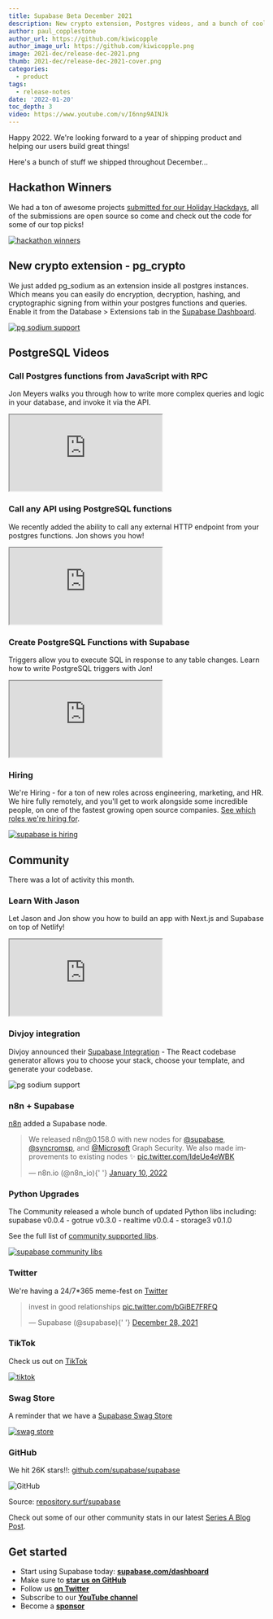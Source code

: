 ```yaml
---
title: Supabase Beta December 2021
description: New crypto extension, Postgres videos, and a bunch of cool integrations.
author: paul_copplestone
author_url: https://github.com/kiwicopple
author_image_url: https://github.com/kiwicopple.png
image: 2021-dec/release-dec-2021.png
thumb: 2021-dec/release-dec-2021-cover.png
categories:
  - product
tags:
  - release-notes
date: '2022-01-20'
toc_depth: 3
video: https://www.youtube.com/v/I6nnp9AINJk
---
```


Happy 2022. We're looking forward to a year of shipping product and helping our users build great things!

Here's a bunch of stuff we shipped throughout December...

## Hackathon Winners

We had a ton of awesome projects [submitted for our Holiday Hackdays](/blog/holiday-hackdays-winners-2021), all of the submissions are open source so come and check out the code for some of our top picks!

[![hackathon winners](/images/blog/2021-dec/hackathon.png)](/blog/holiday-hackdays-winners-2021)

## New crypto extension - pg_crypto

We just added pg_sodium as an extension inside all postgres instances.
Which means you can easily do encryption, decryption, hashing, and cryptographic signing from within your postgres functions and queries.
Enable it from the Database > Extensions tab in the [Supabase Dashboard](https://supabase.com/dashboard).

[![pg sodium support](/images/blog/2021-dec/pgsodium.png)](https://supabase.com/dashboard)

## PostgreSQL Videos

### Call Postgres functions from JavaScript with RPC

Jon Meyers walks you through how to write more complex queries and logic in your database, and invoke it via the API.

<div className="video-container">
  <iframe
    className="video-with-border w-full"
    src="https://www.youtube-nocookie.com/embed/I6nnp9AINJk"
    frameBorder="1"
    allow="accelerometer; autoplay; clipboard-write; encrypted-media; gyroscope; picture-in-picture"
    allowFullScreen
  ></iframe>
</div>

### Call any API using PostgreSQL functions

We recently added the ability to call any external HTTP endpoint from your postgres functions. Jon shows you how!

<div className="video-container">
  <iframe
    className="video-with-border w-full"
    src="https://www.youtube-nocookie.com/embed/rARgrELRCwY"
    frameBorder="1"
    allow="accelerometer; autoplay; clipboard-write; encrypted-media; gyroscope; picture-in-picture"
    allowFullScreen
  ></iframe>
</div>

### Create PostgreSQL Functions with Supabase

Triggers allow you to execute SQL in response to any table changes. Learn how to write PostgreSQL triggers with Jon!

<div className="video-container">
  <iframe
    className="video-with-border w-full"
    src="https://www.youtube-nocookie.com/embed/MJZCCpCYEqk"
    frameBorder="1"
    allow="accelerometer; autoplay; clipboard-write; encrypted-media; gyroscope; picture-in-picture"
    allowFullScreen
  ></iframe>
</div>

### Hiring

We're Hiring - for a ton of new roles across engineering, marketing, and HR. We hire fully remotely, and you'll get to work alongside some incredible people, on one of the fastest growing open source companies. [See which roles we're hiring for](https://about.supabase.com/careers).

[![supabase is hiring](/images/blog/2021-dec/hiring.png)](https://about.supabase.com/careers)

## Community

There was a lot of activity this month.

### Learn With Jason

Let Jason and Jon show you how to build an app with Next.js and Supabase on top of Netlify!

<div className="video-container">
  <iframe
    className="video-with-border w-full"
    src="https://www.youtube-nocookie.com/embed/8vqY1KT4TLU"
    frameBorder="1"
    allow="accelerometer; autoplay; clipboard-write; encrypted-media; gyroscope; picture-in-picture"
    allowFullScreen
  ></iframe>
</div>

### Divjoy integration

Divjoy announced their [Supabase Integration](https://divjoy.com/?database=supabase) - The React codebase generator allows you to choose your stack, choose your template, and generate your codebase.

![pg sodium support](/images/blog/2021-dec/divjoy.png)

### n8n + Supabase

[n8n](https://n8n.io/) added a Supabase node.

<blockquote class="twitter-tweet" data-theme="dark">
  <p lang="en" dir="ltr">
    We released n8n@0.158.0 with new nodes for
    <a href="https://twitter.com/supabase?ref_src=twsrc%5Etfw">@supabase</a>,
    <a href="https://twitter.com/syncromsp?ref_src=twsrc%5Etfw">@syncromsp</a>, and
    <a href="https://twitter.com/Microsoft?ref_src=twsrc%5Etfw">@Microsoft</a> Graph Security. We
    also made improvements to existing nodes ✨
    <a href="https://t.co/IdeUe4eWBK">pic.twitter.com/IdeUe4eWBK</a>
  </p>
  &mdash; n8n.io (@n8n_io){' '}
  <a href="https://twitter.com/n8n_io/status/1480502781320572931?ref_src=twsrc%5Etfw">
    January 10, 2022
  </a>
</blockquote> <script async src="https://platform.twitter.com/widgets.js" charset="utf-8"></script>

### Python Upgrades

The Community released a whole bunch of updated Python libs including: supabase v0.0.4 - gotrue v0.3.0 - realtime v0.0.4 - storage3 v0.1.0

See the full list of [community supported libs](https://github.com/supabase-community/).

[![supabase community libs](/images/blog/2021-dec/python.png)](https://github.com/supabase-community/)

### Twitter

We're having a 24/7\*365 meme-fest on [Twitter](https://twitter.com/supabase)

<blockquote class="twitter-tweet" data-theme="dark">
  <p lang="en" dir="ltr">
    invest in good relationships <a href="https://t.co/bGiBE7FRFQ">pic.twitter.com/bGiBE7FRFQ</a>
  </p>
  &mdash; Supabase (@supabase){' '}
  <a href="https://twitter.com/supabase/status/1475876907212316678?ref_src=twsrc%5Etfw">
    December 28, 2021
  </a>
</blockquote> <script async src="https://platform.twitter.com/widgets.js" charset="utf-8"></script>

### TikTok

Check us out on [TikTok](https://www.tiktok.com/@supabase.com?fromUrl=%2Fsupabase.com&lang=en)

[![tiktok](/images/blog/2021-dec/tiktok.png)](https://www.tiktok.com/@supabase.com?fromUrl=%2Fsupabase.com&lang=en)

### Swag Store

A reminder that we have a [Supabase Swag Store](https://supabase.store)

[![swag store](/images/blog/2021-dec/swag.jpg)](https://supabase.store)

### GitHub

We hit 26K stars!!: [github.com/supabase/supabase](http://github.com/supabase/supabase)

![GitHub](/images/blog/2021-dec/stars.png)

Source: [repository.surf/supabase](https://repository.surf/supabase)

Check out some of our other community stats in our latest [Series A Blog Post](/blog/supabase-series-a).

## Get started

- Start using Supabase today: **[supabase.com/dashboard](https://supabase.com/dashboard/)**
- Make sure to **[star us on GitHub](https://github.com/supabase/supabase)**
- Follow us **[on Twitter](https://twitter.com/supabase)**
- Subscribe to our **[YouTube channel](https://www.youtube.com/c/supabase)**
- Become a **[sponsor](https://github.com/sponsors/supabase)**
